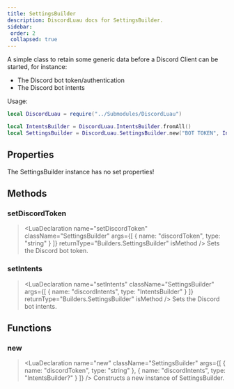 ```yaml
---
title: SettingsBuilder
description: DiscordLuau docs for SettingsBuilder.
sidebar:
 order: 2
 collapsed: true
---
```

[//]: # (This file was automatically @generated from moonwave comments using a script. Please do not exit by hand.)
[//]: # (To actually edit documentation, make changes to the main DiscordLuau repo.)

[//]: # (----- DOCUMENT IMPORTS ----- )


[//]: # (----- DOCUMENT DESCRIPTION ----- )

A simple class to retain some generic data before a Discord Client can be started, for instance:

- The Discord bot token/authentication
- The Discord bot intents

Usage:
```lua
local DiscordLuau = require("../Submodules/DiscordLuau")

local IntentsBuilder = DiscordLuau.IntentsBuilder.fromAll()
local SettingsBuilder = DiscordLuau.SettingsBuilder.new("BOT TOKEN", IntentsBuilder)
```

[//]: # (----- DOCUMENT PROPERTIES ----- )

## Properties

The SettingsBuilder instance has no set properties!

[//]: # (----- DOCUMENT METHODS ----- )

## Methods

### setDiscordToken

> <LuaDeclaration name="setDiscordToken" className="SettingsBuilder" args={[ { name: "discordToken", type: "string" } ]} returnType="Builders.SettingsBuilder" isMethod />
Sets the Discord bot token.
### setIntents

> <LuaDeclaration name="setIntents" className="SettingsBuilder" args={[ { name: "discordIntents", type: "IntentsBuilder" } ]} returnType="Builders.SettingsBuilder" isMethod />
Sets the Discord bot intents.

[//]: # (----- DOCUMENT FUNCTIONS ----- )

## Functions

### new

> <LuaDeclaration name="new" className="SettingsBuilder" args={[ { name: "discordToken", type: "string" }, { name: "discordIntents", type: "IntentsBuilder?" } ]} />
Constructs a new instance of SettingsBuilder.

